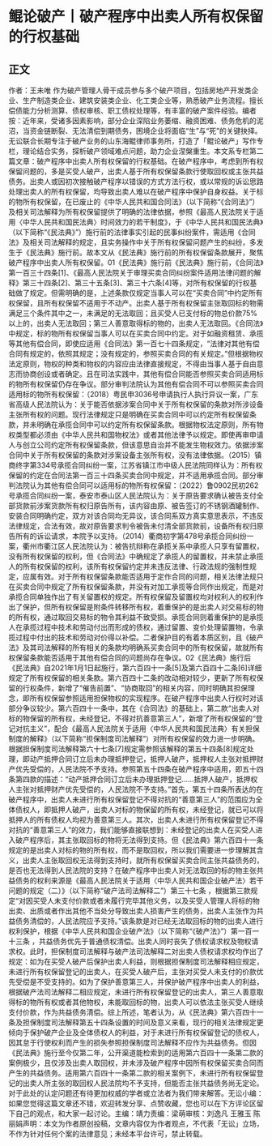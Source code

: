 # 鲲论破产丨破产程序中出卖人所有权保留的行权基础
## 正文
作者：王未唯 作为破产管理人骨干成员参与多个破产项目，包括房地产开发类企业、生产制造类企业、建筑安装类企业、化工类企业等，熟悉破产业务流程。擅长偿债能力分析测算、债权审核、职工债权处理等，有丰富的破产案件经验。编者按：近年来，受诸多因素影响，部分企业深陷业务萎缩、融资困难、债务危机的泥沼，当资金链断裂、无法清偿到期债务，困境企业将面临“生”与“死”的关键抉择。无讼联合长期专注于破产业务的山东海鲲律师事务所，打造了「鲲论破产」写作专栏，理论结合实务，探析破产领域难点问题，助力企业涅槃重生。本文系专栏第二篇文章：破产程序中出卖人所有权保留的行权基础。在破产程序中，考虑到所有权保留问题的，多是买受人破产，出卖人基于所有权保留条款行使取回权或主张共益债务。出卖人或因初次接触破产程序以错误的方式方法行权，或以常规的诉讼思路处理出卖人的所有权保留，均导致出卖人难以在破产程序中保护自身权益。关于标的物所有权保留，在已废止的《中华人民共和国合同法》（以下简称“《合同法》”）及相关司法解释为所有权保留提供了明确的法律依据，参照《最高人民法院关于适用〈中华人民共和国民法典〉时间效力的若干制度》，于《中华人民共和国民法典》（以下简称“《民法典》”）施行前的法律事实引起的民事纠纷案件，需适用《合同法》及相关司法解释的规定，且实务操作中关于所有权保留问题产生的纠纷，多发生于《民法典》施行前。故本文从《民法典》施行前的所有权保留条款展开，聚焦破产程序中出卖人所有权保留。01《民法典》施行前《民法典》施行前，《合同法》第一百三十四条[1]、《最高人民法院关于审理买卖合同纠纷案件适用法律问题的解释》第三十四条[2]、第三十五条[3]、第三十六条[4]等，对所有权保留的行权基础做了规定。但需明确的是，上述条款仅规定当事人可以在“买卖合同”中约定所有权保留，且所有权保留不适用于不动产。出卖人基于所有权保留主张取回标的物需满足三个条件其中之一，未满足的无法取回；且买受人已支付标的物总价款75%以上的，出卖人无法取回；第三人善意取得标的物的，出卖人无法取回。《合同法》中规定，标的物所有权保留当事人可以在买卖合同中约定。对于如融资租赁、承揽等其他有偿合同，即使应适用《合同法》第一百七十四条规定，“法律对其他有偿合同有规定的，依照其规定；没有规定的，参照买卖合同的有关规定。”但根据物权法定原则，物权的种类和物权的内容应由法律直接规定，不得由当事人基于自由意志而协商创设或者确定。且在司法实践中，其他有偿合同能否参照买卖合同适用标的物所有权保留仍存在争议。部分审判法院认为其他有偿合同不可以参照买卖合同适用标的物所有权保留：（2018）粤民申3036号申请执行人执行异议一案，广东省高级人民法院认为：关于能否依据涉案合同中关于所有权保留的条款对所涉设备主张所有权的问题。现行法律规定只是明确在买卖合同中可以约定所有权保留条款，并未明确在承揽合同中可以约定所有权保留条款。根据物权法定原则，所有物权类型都必须由《中华人民共和国物权法》或者其他法律予以规定。即使再审申请人与创立公司约定所有权保留条款，但该意思自治并不能发生物权效力。依据涉案合同中关于所有权保留的条款对涉案设备主张所有权，没有法律依据。（2015）镇商终字第334号承揽合同纠纷一案，江苏省镇江市中级人民法院同样认为：所有权保留的约定在合同法第一百三十四条买卖合同中规定，并不适用承揽合同。部分审判法院认为其他有偿合同可以适用标的物所有权保留：（2022）鲁0902民初262号承揽合同纠纷一案，泰安市泰山区人民法院认为：关于原告要求确认被告支付全部货款前涉案货款所有权归原告所有，该内容由原、被告签订的不锈钢酒罐制作、安装合同明确约定，双方对该合同均无异议，该合同系双方真实意思表示，不违反法律规定，合法有效，故对原告要求判令被告未付清全部货款前，设备所有权归原告所有的诉讼请求，本院予以支持。（2014）衢商初字第478号承揽合同纠纷一案，衢州市衢江区人民法院认为：被告抗辩称在承揽关系中承揽人只享有留置权，没有所有权保留的权利，但《合同法》中确规定了承揽人的留置权，并未禁止承揽人的所有权保留的权利，该所有权保留约定并未违反法律、行政法规的强制性规定，应属有效。对于所有权保留条款能否适用于定作合同的问题，相关法律法规只在买卖合同中规定了所有权保留条款，并没有对加工承揽等合同作出规定，而是对承揽合同单独作出了有关留置权的规定。所有权保留及留置权均对权利人的权利作出了保护，但所有权保留是附条件转移所有权，着重保护的是出卖人对交易标的物的所有权，通过取回交易标的物令其利益不致受损。承揽合同则着重保护的是承揽人在承揽过程中技术和劳动付出而形成的债权，通过留置、变价处理留置物，令承揽过程中付出的技术和劳动对价得以补偿。二者保护目的有着本质区别，且《破产法》及其司法解释的所有相关的条款均明确系买卖合同中的所有权保留，故就所有权保留条款能否适用于其他有偿合同的问题尚存在争议。02《民法典》施行后《民法典》自2021年1月1日起施行，第六百四十一条[5]及第六百四十二条[6]详细规定了所有权保留的相关条款。第六百四十二条的改动相对较少，更新了所有权保留的行权条件，新增了“催告前置”、“协商取回”的相关内容，同时明确其担保理念，即所有权保留参照适用担保物权的实现程序。在破产程序中出卖人行权时对该部分争议较少。第六百四十一条中，其在《合同法》的基础上，第二款“出卖人对标的物保留的所有权，未经登记，不得对抗善意第三人”，新增了所有权保留的“登记对抗主义”，配合《最高人民法院关于适用〈中华人民共和国民法典〉有关担保制度的解释》（以下简称“担保制度司法解释”）对所有权保留的效力进一步明确。根据担保制度司法解释第六十七条[7]规定需参照该解释的第五十四条[8]规定处理，即动产抵押合同订立后未办理抵押登记，抵押人破产，抵押权人主张对抵押财产优先受偿的，人民法院不予支持。参照第五十四条在破产程序中适用，即五十四条第四款的描述：“动产抵押合同订立后未办理抵押登记……抵押人破产，抵押权人主张对抵押财产优先受偿的，人民法院不予支持。”首先，第五十四条所表达的在破产程序中，出卖人未进行所有权保留登记不得对抗的“善意第三人”的范围应为全体债权人，即抵押人破产，出卖人对标的物保留的所有权，未经登记，就已可以将抵押人的所有债权人均视为善意第三人。其次，出卖人未进行所有权保留登记不得对抗的“善意第三人”的效力，我们能够直接联想到：未经登记的出卖人在买受人进入破产程序后，其主张取回标的物将无法得到支持。但《民法典》第六百四十一条规定的是出卖人对标的物的所有权，而不是取回权，所以我们需要进一步理解其含义，出卖人主张取回权无法得到支持时，就所有权保留买卖合同主张共益债务的，是否也无法得到人民法院的支持？在破产程序中出卖人对无法取回的标的物主张共益债务的权利来源是《最高人民法院关于适用〈中华人民共和国企业破产法〉若干问题的规定（二）》（以下简称“破产法司法解释二”）第三十七条 ，根据第三款规定“对因买受人未支付价款或者未履行完毕其他义务，以及买受人管理人将标的物出卖、出质或者作出其他不当处分导致出卖人损害产生的债务，出卖人主张作为共益债务清偿的，人民法院应予支持。”该条款是对已经无法取回标的物的出卖人进行权利保护，根据《中华人民共和国企业破产法》（以下简称“《破产法》”）第一百一十三条 ，共益债务优先于普通债权清偿。出卖人同时丧失了债权请求权及物权请求权。此时，担保制度司法解释与破产法司法解释二对出卖人债权请求权均作出了规定：如为在买受人破产后保护出卖人利益，则根据担保制度司法解释相应规定，未进行所有权保留登记的出卖人，在买受人破产后，主张对买受人未支付的价款优先受偿是不受支持的。如为了保护善意第三人，并保护破产程序中出卖人的利益，根据破产法司法解释二相应规定，未进行所有权保留登记的出卖人，第三人善意取得标的物所有权或者其他物权，未能取回标的物，出卖人可以依法主张买受人继续支付价款，作为共益债务清偿。综上所述，笔者认为，从《民法典》第六百四十一条及担保制度司法解释第五十四条设置的时间及意义来看，现行的相关法律规定更倾向于保护破产企业及全体债权人的利益，对于未进行所有权保留登记的债权人，因其怠于行使权利而产生的损失参照担保制度司法解释不应作为共益债务。但因《民法典》施行至今仅第二年，公开渠道能检索到的适用第六百四十一条第二款的案例极少，且仅涉及出卖人取回权，并未涉及破产程序中因所有权保留买卖合同而产生的共益债务。适用第六百四十一条第二款的相关案例下，未进行所有权保留登记的出卖人所主张的取回权人民法院均不予支持，但能否主张共益债务尚无定论。对于此处的认定问题还有待更加权威的学者或立法者为我们带来解答。无讼小编：如果您觉得这篇文章还不错，欢迎转发分享、点赞收藏，您也可以在下方评论区留下自己的观点，和大家一起讨论。主编：靖力责编：梁萌审核：刘逸凡 王雅玉 陈丽娟声明：本文为作者原创投稿，文章内容仅为作者观点，不代表「无讼」立场，不作为针对任何个案的法律意见；未经本平台许可，禁止转载。